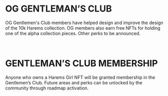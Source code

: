 # OG GENTLEMAN’S CLUB

OG Gentlemen's Club members have helped design and improve the design of the 10k Harems collection.  OG members also earn free NFTs for holding one of the alpha collection pieces. Other perks to be announced.

<br />

# GENTLEMAN’S CLUB MEMBERSHIP

Anyone who owns a Harems Girl NFT will be granted membership in the Gentlemen’s Club. Future areas and perks can be unlocked by the community through roadmap activation.


